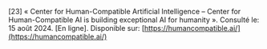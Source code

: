 \[23\]		« Center for Human-Compatible Artificial Intelligence – Center for Human-Compatible AI is building exceptional AI for humanity ». Consulté le: 15 août 2024\. \[En ligne\]. Disponible sur: [https://humancompatible.ai/](https://humancompatible.ai/)